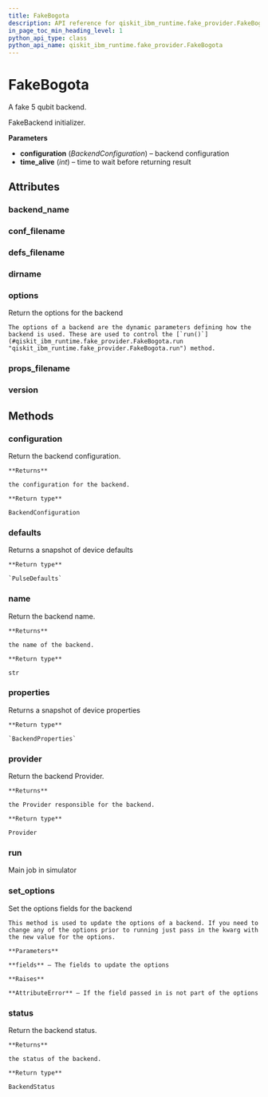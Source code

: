 ```yaml
---
title: FakeBogota
description: API reference for qiskit_ibm_runtime.fake_provider.FakeBogota
in_page_toc_min_heading_level: 1
python_api_type: class
python_api_name: qiskit_ibm_runtime.fake_provider.FakeBogota
---
```


# FakeBogota

<Class id="qiskit_ibm_runtime.fake_provider.FakeBogota" isDedicatedPage={true} github="https://github.com/Qiskit/qiskit-ibm-runtime/tree/stable/0.30/qiskit_ibm_runtime/fake_provider/backends/bogota/fake_bogota.py#L31-L38" signature="FakeBogota" modifiers="class">
  A fake 5 qubit backend.

  FakeBackend initializer.

  **Parameters**

  *   **configuration** (*BackendConfiguration*) – backend configuration
  *   **time\_alive** (*int*) – time to wait before returning result

  ## Attributes

  ### backend\_name

  <Attribute id="qiskit_ibm_runtime.fake_provider.FakeBogota.backend_name" attributeValue="'fake_bogota'" />

  ### conf\_filename

  <Attribute id="qiskit_ibm_runtime.fake_provider.FakeBogota.conf_filename" attributeValue="'conf_bogota.json'" />

  ### defs\_filename

  <Attribute id="qiskit_ibm_runtime.fake_provider.FakeBogota.defs_filename" attributeValue="'defs_bogota.json'" />

  ### dirname

  <Attribute id="qiskit_ibm_runtime.fake_provider.FakeBogota.dirname" attributeValue="'/home/runner/work/qiskit-ibm-runtime/qiskit-ibm-runtime/qiskit_ibm_runtime/fake_provider/backends/bogota'" />

  ### options

  <Attribute id="qiskit_ibm_runtime.fake_provider.FakeBogota.options">
    Return the options for the backend

    The options of a backend are the dynamic parameters defining how the backend is used. These are used to control the [`run()`](#qiskit_ibm_runtime.fake_provider.FakeBogota.run "qiskit_ibm_runtime.fake_provider.FakeBogota.run") method.
  </Attribute>

  ### props\_filename

  <Attribute id="qiskit_ibm_runtime.fake_provider.FakeBogota.props_filename" attributeValue="'props_bogota.json'" />

  ### version

  <Attribute id="qiskit_ibm_runtime.fake_provider.FakeBogota.version" attributeValue="1" />

  ## Methods

  ### configuration

  <Function id="qiskit_ibm_runtime.fake_provider.FakeBogota.configuration" signature="configuration()">
    Return the backend configuration.

    **Returns**

    the configuration for the backend.

    **Return type**

    BackendConfiguration
  </Function>

  ### defaults

  <Function id="qiskit_ibm_runtime.fake_provider.FakeBogota.defaults" github="https://github.com/Qiskit/qiskit-ibm-runtime/tree/stable/0.30/qiskit_ibm_runtime/fake_provider/fake_pulse_backend.py#L29-L33" signature="defaults()">
    Returns a snapshot of device defaults

    **Return type**

    `PulseDefaults`
  </Function>

  ### name

  <Function id="qiskit_ibm_runtime.fake_provider.FakeBogota.name" signature="name()">
    Return the backend name.

    **Returns**

    the name of the backend.

    **Return type**

    str
  </Function>

  ### properties

  <Function id="qiskit_ibm_runtime.fake_provider.FakeBogota.properties" github="https://github.com/Qiskit/qiskit-ibm-runtime/tree/stable/0.30/qiskit_ibm_runtime/fake_provider/fake_qasm_backend.py#L43-L47" signature="properties()">
    Returns a snapshot of device properties

    **Return type**

    `BackendProperties`
  </Function>

  ### provider

  <Function id="qiskit_ibm_runtime.fake_provider.FakeBogota.provider" signature="provider()">
    Return the backend Provider.

    **Returns**

    the Provider responsible for the backend.

    **Return type**

    Provider
  </Function>

  ### run

  <Function id="qiskit_ibm_runtime.fake_provider.FakeBogota.run" github="https://github.com/Qiskit/qiskit-ibm-runtime/tree/stable/0.30/qiskit_ibm_runtime/fake_provider/fake_backend.py#L744-L775" signature="run(run_input, **kwargs)">
    Main job in simulator
  </Function>

  ### set\_options

  <Function id="qiskit_ibm_runtime.fake_provider.FakeBogota.set_options" signature="set_options(**fields)">
    Set the options fields for the backend

    This method is used to update the options of a backend. If you need to change any of the options prior to running just pass in the kwarg with the new value for the options.

    **Parameters**

    **fields** – The fields to update the options

    **Raises**

    **AttributeError** – If the field passed in is not part of the options
  </Function>

  ### status

  <Function id="qiskit_ibm_runtime.fake_provider.FakeBogota.status" signature="status()">
    Return the backend status.

    **Returns**

    the status of the backend.

    **Return type**

    BackendStatus
  </Function>
</Class>

